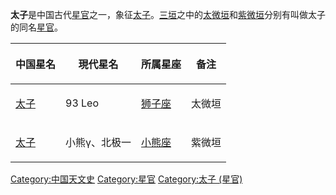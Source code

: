 '''太子'''是中国古代[[星官|星官]]之一，象征[[太子|太子]]。[[三垣|三垣]]之中的[[太微垣|太微垣]]和[[紫微垣|紫微垣]]分别有叫做太子的同名[[星官|星官]]。
{| class="wikitable"  align="center" style="text-align:center; width:100%"
|-
! 中国星名 !! 現代星名 !! 所属星座 !! 备注
|-
| [[太子_(太微垣)|太子]] || 93 Leo || [[狮子座|狮子座]] || 太微垣
|-
| [[太子_(紫微垣)|太子]] || 小熊γ、北极一 || [[小熊座|小熊座]] || 紫微垣
|}

{{三垣}}

[[Category:中国天文史|Category:中国天文史]]
[[Category:星官|Category:星官]]
[[Category:太子_(星官)|Category:太子 (星官)]]